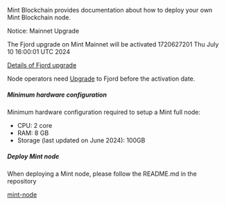 
Mint Blockchain provides documentation about how to deploy your own Mint Blockchain node.


<Callout type="warning" emoji="⚠️">

Notice: Mainnet Upgrade

The Fjord upgrade on Mint Mainnet will be activated 1720627201 Thu July 10 16:00:01 UTC 2024

[Details of Fjord upgrade](https://docs.optimism.io/builders/notices/fjord-changes)

Node operators need [Upgrade](https://github.com/Mint-Blockchain/mint-node?tab=readme-ov-file#fjord-upgrade) to Fjord before the activation date.
</Callout>

##### Minimum hardware configuration

Minimum hardware configuration required to setup a Mint full node:

* CPU: 2 core
* RAM: 8 GB
* Storage (last updated on June 2024): 100GB

##### Deploy Mint node

When deploying a Mint node, please follow the README.md in the repository

[mint-node](https://github.com/Mint-Blockchain/mint-node)
